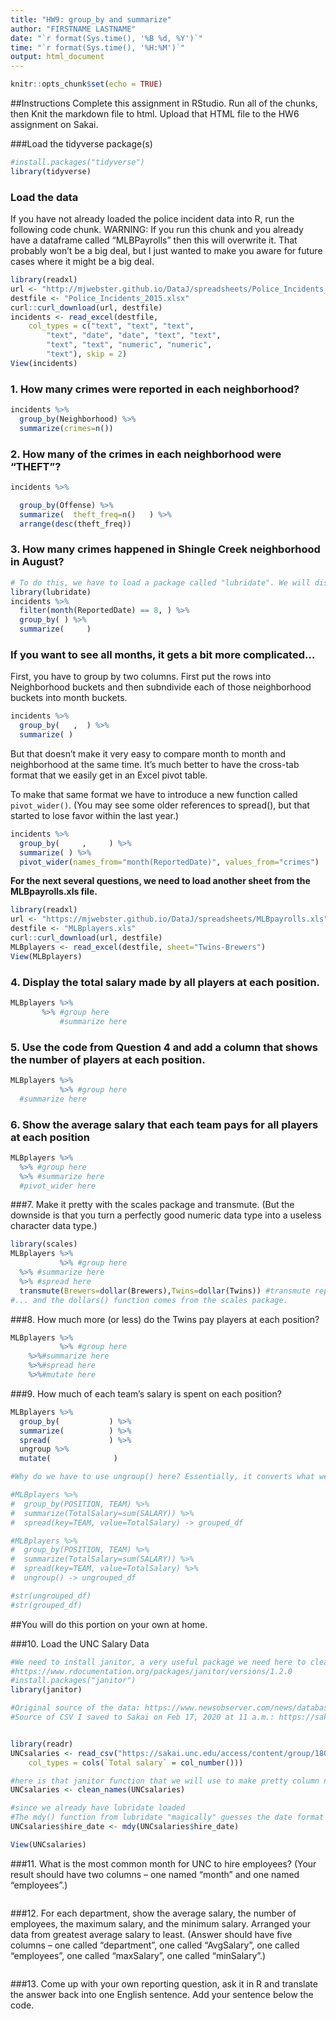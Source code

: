 ```yaml
---
title: "HW9: group_by and summarize"
author: "FIRSTNAME LASTNAME"
date: "`r format(Sys.time(), '%B %d, %Y')`"
time: "`r format(Sys.time(), '%H:%M')`"
output: html_document
---
```

```r
knitr::opts_chunk$set(echo = TRUE)
```


##Instructions
Complete this assignment in RStudio. Run all of the chunks, then Knit the markdown file to html. Upload that HTML file to the HW6 assignment on Sakai.

###Load the tidyverse package(s)
```r
#install.packages("tidyverse")
library(tidyverse)
```


### Load the data
If you have not already loaded the police incident data into R, run the following code chunk. WARNING: If you run this chunk and you already have a dataframe called "MLBPayrolls" then this will overwrite it. That probably won't be a big deal, but I just wanted to make you aware for future cases where it might be a big deal.

```r
library(readxl)
url <- "http://mjwebster.github.io/DataJ/spreadsheets/Police_Incidents_2015.xlsx"
destfile <- "Police_Incidents_2015.xlsx"
curl::curl_download(url, destfile)
incidents <- read_excel(destfile, 
    col_types = c("text", "text", "text", 
        "text", "date", "date", "text", "text", 
        "text", "text", "numeric", "numeric", 
        "text"), skip = 2)
View(incidents)
```


### 1. How many crimes were reported in each neighborhood?
```r
incidents %>%
  group_by(Neighborhood) %>%
  summarize(crimes=n())
```


### 2. How many of the crimes in each neighborhood were "THEFT"?
```r
incidents %>%

  group_by(Offense) %>%
  summarize(  theft_freq=n()   ) %>%
  arrange(desc(theft_freq))
```


### 3. How many crimes happened in Shingle Creek neighborhood in August?
```r
# To do this, we have to load a package called "lubridate". We will discuss this much more later.
library(lubridate)
incidents %>%
  filter(month(ReportedDate) == 8, ) %>%
  group_by( ) %>%
  summarize(     )
```

### If you want to see all months, it gets a bit more complicated...
First, you have to group by two columns. First put the rows into Neighborhood buckets and then subndivide each of those neighborhood buckets into month buckets.

```r
incidents %>%
  group_by(   ,  ) %>%
  summarize( )
```

But that doesn't make it very easy to compare month to month and neighborhood at the same time. It's much better to have the cross-tab format that we easily get in an Excel pivot table.

To make that same format we have to introduce a new function called `pivot_wider()`. (You may see some older references to spread(), but that started to lose favor within the last year.)

```r
incidents %>%
  group_by(     ,     ) %>%
  summarize( ) %>%
  pivot_wider(names_from="month(ReportedDate)", values_from="crimes") 
```

**For the next several questions, we need to load another sheet from the MLBpayrolls.xls file.**
```r
library(readxl)
url <- "https://mjwebster.github.io/DataJ/spreadsheets/MLBpayrolls.xls"
destfile <- "MLBplayers.xls"
curl::curl_download(url, destfile)
MLBplayers <- read_excel(destfile, sheet="Twins-Brewers")
View(MLBplayers) 
```


### 4. Display the total salary made by all players at each position.
```r
MLBplayers %>%
       %>% #group here
           #summarize here
```

### 5. Use the code from Question 4 and add a column that shows the number of players at each position.
```r
MLBplayers %>%
           %>% #group here
  #summarize here
```

### 6. Show the average salary that each team pays for all players at each position
```r
MLBplayers %>%
  %>% #group here
  %>% #summarize here
  #pivot_wider here
```

###7. Make it pretty with the scales package and transmute. (But the downside is that you turn a perfectly good numeric data type into a useless character data type.)
```r
library(scales)
MLBplayers %>%
           %>% #group here
  %>% #summarize here
  %>% #spread here
  transmute(Brewers=dollar(Brewers),Twins=dollar(Twins)) #transmute replaces columns rather than adds.
#... and the dollars() function comes from the scales package.
```

###8. How much more (or less) do the Twins pay players at each position?
```r
MLBplayers %>%
           %>% #group here
    %>%#summarize here
    %>%#spread here
    %>%#mutate here
```


###9. How much of each team's salary is spent on each position?
```r
MLBplayers %>%
  group_by(           ) %>%
  summarize(          ) %>%
  spread(             ) %>%
  ungroup %>%
  mutate(              )

#Why do we have to use ungroup() here? Essentially, it converts what we've got into a "real" dataframe. Run the following two statements and look at the differences. When you str(grouped_df) you see additional metadata about how the variables are grouped. In the str(ungrouped_df) that metadata isn't there. The dataframe is WYSIWYG.

#MLBplayers %>%
#  group_by(POSITION, TEAM) %>%
#  summarize(TotalSalary=sum(SALARY)) %>%
#  spread(key=TEAM, value=TotalSalary) -> grouped_df

#MLBplayers %>%
#  group_by(POSITION, TEAM) %>%
#  summarize(TotalSalary=sum(SALARY)) %>%
#  spread(key=TEAM, value=TotalSalary) %>%
#  ungroup() -> ungrouped_df

#str(ungrouped_df)
#str(grouped_df)

```

##You will do this portion on your own at home.

###10. Load the UNC Salary Data
```r

#We need to install janitor, a very useful package we need here to clean column names, but which we will use much later.
#https://www.rdocumentation.org/packages/janitor/versions/1.2.0
#install.packages("janitor")
library(janitor)

#Original source of the data: https://www.newsobserver.com/news/databases/public-salaries/article11863496.html?appSession=1403UK9UD78GOBC8IYH2RA16T4R98H6M0ERC7953FHQ895710Y670SYY3FQ9671YBURD70R8COF824IR86U6Q1X68ZNJDX3VAE3J47S5Z6P71O4Y5OF4ITN748WE5638
#Source of CSV I saved to Sakai on Feb 17, 2020 at 11 a.m.: https://sakai.unc.edu/access/content/group/180aeff4-e971-45c7-a2a6-9f5f9d9c3785/UNC_System_Salaries%20Search%20and%20Report%202.csv


library(readr)
UNCsalaries <- read_csv("https://sakai.unc.edu/access/content/group/180aeff4-e971-45c7-a2a6-9f5f9d9c3785/UNC_System_Salaries%20Search%20and%20Report%202.csv", 
    col_types = cols(`Total salary` = col_number()))

#here is that janitor function that we will use to make pretty column names
UNCsalaries <- clean_names(UNCsalaries)

#since we already have lubridate loaded
#The mdy() function from lubridate "magically" guesses the date format from character text
UNCsalaries$hire_date <- mdy(UNCsalaries$hire_date)

View(UNCsalaries)
```

###11. What is the most common month for UNC to hire employees? (Your result should have two columns -- one named "month" and one named "employees".)
```r


```

###12. For each department, show the average salary, the number of employees, the maximum salary, and the minimum salary. Arranged your data from greatest average salary to least. (Answer should have five columns -- one called "department", one called "AvgSalary", one called "employees", one called "maxSalary", one called "minSalary".)
```r

```


###13. Come up with your own reporting question, ask it in R and translate the answer back into one English sentence. Add your sentence below the code.
```r

```


